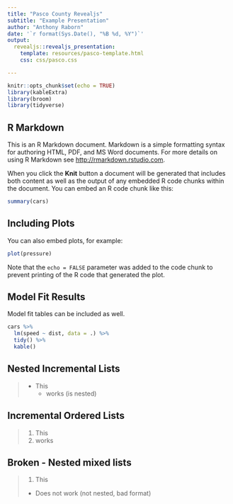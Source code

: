 ```yaml
---
title: "Pasco County Revealjs"
subtitle: "Example Presentation"
author: "Anthony Raborn"
date: '`r format(Sys.Date(), "%B %d, %Y")`'
output: 
  revealjs::revealjs_presentation:
    template: resources/pasco-template.html
    css: css/pasco.css

---
```


```r
knitr::opts_chunk$set(echo = TRUE)
library(kableExtra)
library(broom)
library(tidyverse)
```

## R Markdown

This is an R Markdown document. Markdown is a simple formatting syntax for authoring HTML, PDF, and MS Word documents. For more details on using R Markdown see <http://rmarkdown.rstudio.com>.

When you click the **Knit** button a document will be generated that includes both content as well as the output of any embedded R code chunks within the document. You can embed an R code chunk like this:

```r
summary(cars)
```

## Including Plots

You can also embed plots, for example:

```r
plot(pressure)
```

Note that the `echo = FALSE` parameter was added to the code chunk to prevent printing of the R code that generated the plot.

## Model Fit Results

Model fit tables can be included as well.

```r
cars %>%
  lm(speed ~ dist, data = .) %>%
  tidy() %>%
  kable()
```

## Nested Incremental Lists

> * This
>   + works (is nested)


##  Incremental Ordered Lists

> 1. This
> 2. works

## Broken - Nested mixed lists

> 1. This
>   + Does not work (not nested, bad format)


